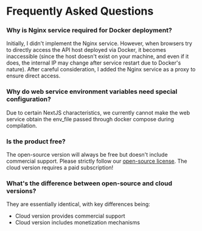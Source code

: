 # Frequently Asked Questions

### Why is Nginx service required for Docker deployment?

Initially, I didn't implement the Nginx service. However, when browsers try to directly access the API host deployed via Docker, it becomes inaccessible (since the host doesn't exist on your machine, and even if it does, the internal IP may change after service restart due to Docker's nature). After careful consideration, I added the Nginx service as a proxy to ensure direct access.

### Why do web service environment variables need special configuration?

Due to certain NextJS characteristics, we currently cannot make the web service obtain the env_file passed through docker compose during compilation.

### Is the product free?

The open-source version will always be free but doesn't include commercial support. Please strictly follow our [open-source license](https://github.com/Qingyon-AI/Revornix/blob/develop/LICENSE). The cloud version requires a paid subscription!

### What's the difference between open-source and cloud versions?

They are essentially identical, with key differences being:

- Cloud version provides commercial support
- Cloud version includes monetization mechanisms